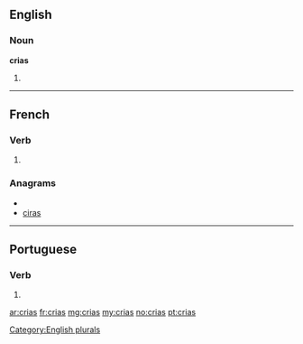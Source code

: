 ==English==

===Noun===
'''crias'''

# {{plural of|[[cria]]}}

[[Category:English plurals]]

----

==French==

===Verb===
{{fr-verb-form}}

# {{form of|[[second-person|Second-person]] [[singular]] [[past historic]]|crier|lang=French}}

===Anagrams===
* {{alphagram|acirs}}
* [[ciras#French|ciras]]

----

==Portuguese==

===Verb===
{{pt-verb form}}

# {{pt-verb form of|[[criar]]|ar|indicative|present|singular|second}}

[[ar:crias]]
[[fr:crias]]
[[mg:crias]]
[[my:crias]]
[[no:crias]]
[[pt:crias]]